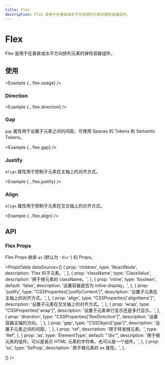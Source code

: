 ```yaml
---
title: Flex
description: Flex 是用于在垂直或水平方向排列元素的弹性容器组件。
---
```



# Flex

Flex 是用于在垂直或水平方向排列元素的弹性容器组件。

<ComponentLinks component='flex' />

## 使用

<Example {...flex.usage} />

### Direction

<Example {...flex.direction} />

### Gap

`gap` 属性用于设置子元素之间的间距，可使用 Spaces 的 Tokens 和 Semantic Tokens。

<Example {...flex.gap} />

### Justify

`align` 属性用于控制子元素在主轴上的对齐方式。

<Example {...flex.justify} />

### Align

`align` 属性用于控制子元素在交叉轴上的对齐方式。

<Example {...flex.align} />

## API

### Flex Props

Flex Props 继承 `as` (默认为 `'div'`) 的 Props。

<PropsTable
  dataSource={[
    {
      prop: 'children',
      type: 'ReactNode',
      description: 'Flex 的子元素。',
    },
    {
      prop: 'className',
      type: 'ClassValue',
      description: '用于根元素的 className。',
    },
    {
      prop: 'inline',
      type: 'boolean',
      default: 'false',
      description: '设置容器是否为 inline-display。',
    },
    {
      prop: 'justify',
      type: "CSSProperties['justifyContent']",
      description: '设置子元素在主轴上的对齐方式。',
    },
    {
      prop: 'align',
      type: "CSSProperties['alignItems']",
      description: '设置子元素在交叉轴上的对齐方式。',
    },
    {
      prop: 'wrap',
      type: "CSSProperties['wrap']",
      description: '设置子元素单行显示还是多行显示。',
    },
    {
      prop: 'direction',
      type: "CSSProperties['flexDirection']",
      description: '设置容器主轴的方向。',
    },
    {
      prop: 'gap',
      type: "CSSObject['gap']",
      description: '设置子元素之间的间距。',
    },
    {
      prop: 'ref',
      description: '用于转发根元素。',
      type: 'Ref',
    },
    {
      prop: 'as',
      type: 'ElementType',
      default: "'div'",
      description:
        '用于根元素的组件。可以是表示 HTML 元素的字符串，也可以是一个组件。',
    },
    {
      prop: 'sx',
      type: 'SxProp<FlexOwnerState>',
      description: '用于根元素的 sx 属性。',
    },

]}
/>
